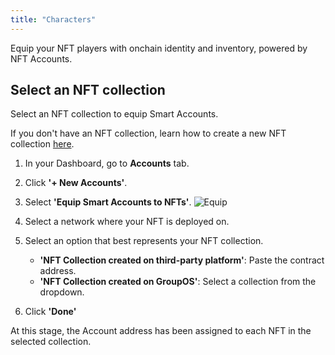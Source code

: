 ```yaml
---
title: "Characters"
---
```


Equip your NFT players with onchain identity and inventory, powered by NFT Accounts.

## Select an NFT collection

Select an NFT collection to equip Smart Accounts.

If you don't have an NFT collection, learn how to create a new NFT collection [here](/tokens/erc-721/new-collection).

1. In your Dashboard, go to **Accounts** tab.
2. Click **'+ New Accounts'**.
3. Select **'Equip Smart Accounts to NFTs'**.
![Equip](https://station-images.nyc3.digitaloceanspaces.com/ec78225c-9668-4d8e-8c28-5ba86c9210bb.png)

4. Select a network where your NFT is deployed on.
5. Select an option that best represents your NFT collection.
    - **'NFT Collection created on third-party platform'**: Paste the contract address.
    - **'NFT Collection created on GroupOS'**: Select a collection from the dropdown.
6. Click **'Done'**

<Info>At this stage, the Account address has been assigned to each NFT in the selected collection.</Info>


